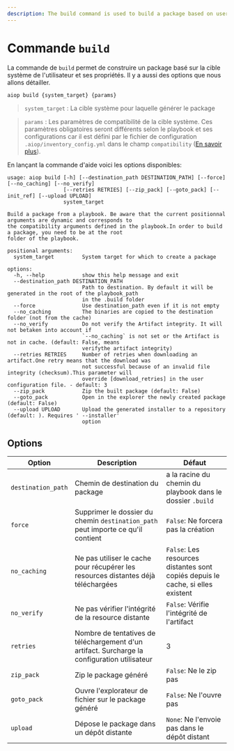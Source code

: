```yaml
---
description: The build command is used to build a package based on user system target and properties.
---
```


# Commande `build`

La commande de `build` permet de construire un package basé sur la cible système de l'utilisateur et ses propriétés. Il y a aussi des options que nous allons détailler.

```bash
aiop build {system_target} {params}
```
> `system_target` : La cible système pour laquelle générer le package

> `params` : Les paramètres de compatibilité de la cible système. Ces paramètres obligatoires seront différents selon le playbook et ses configurations car il est défini par le fichier de configuration `.aiop/inventory_config.yml` dans le champ `compatibility` ([En savoir plus](/docs/configurations/inventory)).

En lançant la commande d'aide voici les options disponibles:

```ansi
usage: aiop build [-h] [--destination_path DESTINATION_PATH] [--force] [--no_caching] [--no_verify]
                  [--retries RETRIES] [--zip_pack] [--goto_pack] [--init_ref] [--upload UPLOAD]
                  system_target

Build a package from a playbook. Be aware that the current positionnal arguments are dynamic and corresponds to
the compatibility arguments defined in the playbook.In order to build a package, you need to be at the root
folder of the playbook.

positional arguments:
  system_target         System target for which to create a package

options:
  -h, --help            show this help message and exit
  --destination_path DESTINATION_PATH
                        Path to destination. By default it will be generated in the root of the playbook_path
                        in the .build folder
  --force               Use destination_path even if it is not empty
  --no_caching          The binaries are copied to the destination folder (not from the cache)
  --no_verify           Do not verify the Artifact integrity. It will not betaken into account if
                        `--no_caching` is not set or the Artifact is not in cache. (default: False, means
                        verifythe artifact integrity)
  --retries RETRIES     Number of retries when downloading an artifact.One retry means that the download was
                        not successful because of an invalid file integrity (checksum).This parameter will
                        override [download_retries] in the user configuration file. - default: 3
  --zip_pack            Zip the built package (default: False)
  --goto_pack           Open in the explorer the newly created package (default: False)
  --upload UPLOAD       Upload the generated installer to a repository (default: ). Requires ' --installer'
                        option
```

## Options

| Option | Description | Défaut |
| --- | --- | --- |
| `destination_path` | Chemin de destination du package | a la racine du chemin du playbook dans le dossier `.build` |
| `force` | Supprimer le dossier du chemin `destination_path` peut importe ce qu'il contient | `False`: Ne forcera pas la création |
| `no_caching` | Ne pas utiliser le cache pour récupérer les resources distantes déjà téléchargées | `False`: Les resources distantes sont copiés depuis le cache, si elles existent |
| `no_verify` | Ne pas vérifier l'intégrité de la resource distante| `False`: Vérifie l'intégrité de l'artifact |
| `retries` | Nombre de tentatives de téléchargement d'un artifact. Surcharge la configuration utilisateur | 3 |
| `zip_pack` | Zip le package généré | `False`: Ne le zip pas |
| `goto_pack` | Ouvre l'explorateur de fichier sur le package généré | `False`: Ne l'ouvre pas |
| `upload` | Dépose le package dans un dépôt distante | `None`: Ne l'envoie pas dans le dépôt distant |